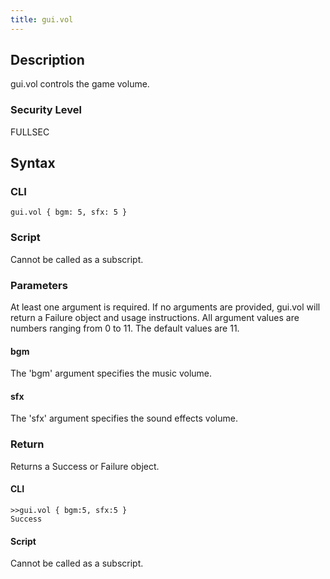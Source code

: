 ```yaml
---
title: gui.vol
---
```


## Description

gui.vol controls the game volume.

### Security Level

FULLSEC

## Syntax

### CLI

```
gui.vol { bgm: 5, sfx: 5 }
```

### Script

Cannot be called as a subscript.

### Parameters

At least one argument is required. If no arguments are provided, gui.vol will return a Failure object and usage instructions. All argument values are numbers ranging from 0 to 11. The default values are 11.

#### bgm

The 'bgm' argument specifies the music volume.

#### sfx

The 'sfx' argument specifies the sound effects volume.

### Return

Returns a Success or Failure object.

#### CLI

```
>>gui.vol { bgm:5, sfx:5 }
Success
```

#### Script

Cannot be called as a subscript.
